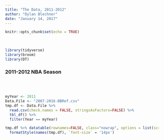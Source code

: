```yaml
---
title: "The Data, 2011-2012"
author: "Dylan Blechner"
date: "January 14, 2017"
---
```


```r
knitr::opts_chunk$set(echo = TRUE)
```
<br>

```r
library(tidyverse)
library(broom)
library(DT)
```

### 2011-2012 NBA Season
<br><br>
```r
myYear <- 2011
Data.File <- "2007-2016-BBRef.csv"
tmp.df <- Data.File %>%
  read.csv(check.names = FALSE, stringsAsFactors=FALSE) %>%
  tbl_df() %>%
  filter(Year == myYear)

tmp.df %>% datatable(rownames=FALSE, class="nowrap", options = list(scrollX=TRUE)) %>% 
  formatStyle(names(tmp.df), `font-size` = '14px')
```
<br><br>

